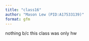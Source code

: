 ```yaml
---
title: "class16"
author: "Mason Lew (PID:A17533139)"
format: gfm
---
```


nothing b/c this class was only hw